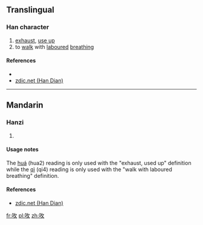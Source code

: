 ==Translingual==

===Han character===
{{Han char|rn=30|rad=口|as=04|sn=7|four=|canj=ROK|ids=⿰口攵}}

# [[exhaust]], [[use up]]
# to [[walk]] with [[labour]]ed [[breathing]]

====References====
* {{Han ref|kx=0181.191|hdz=10590.031|uh=545A|ud=21594}}
*[http://www.zdic.net/z/16/js/545A.htm zdic.net (Han Dian)]

----

==Mandarin==

===Hanzi===
{{cmn-hanzi|pin= [[huá]] ([[hua2]]), [[qì]] ([[qi4]])|wg=hua<sup>2</sup>, ch'i<sup>4</sup>}}

# {{defn|lang=cmn|sort=口04}}

====Usage notes====
The [[huá]] (hua2) reading is only used with the "exhaust, used up" definition while the [[qì]] (qi4) reading is only used with the "walk with laboured breathing" definition.

====References====
*[http://www.zdic.net/z/16/js/545A.htm zdic.net (Han Dian)]

[[fr:呚]]
[[pl:呚]]
[[zh:呚]]